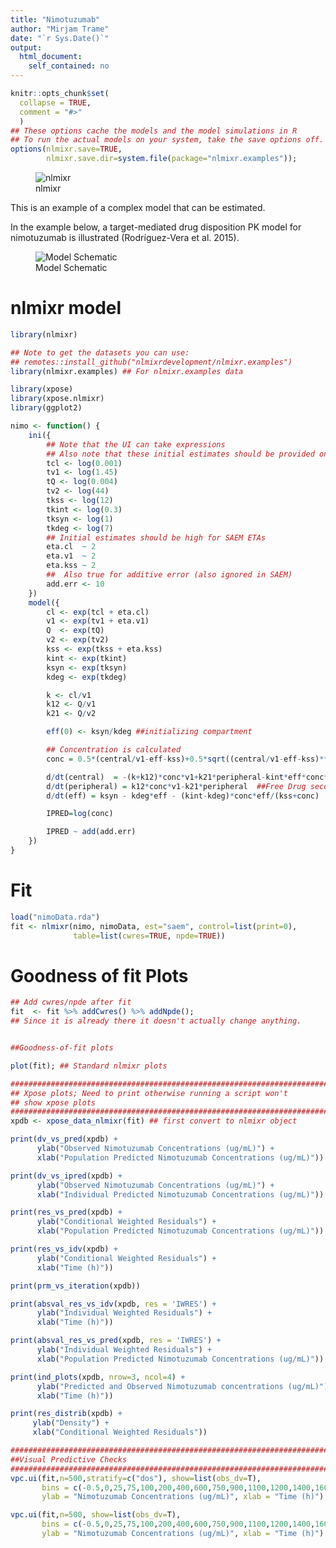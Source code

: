 ```yaml
---
title: "Nimotuzumab"
author: "Mirjam Trame" 
date: "`r Sys.Date()`"
output:
  html_document:
    self_contained: no
---
```


```r
knitr::opts_chunk$set(
  collapse = TRUE,
  comment = "#>"
  )
## These options cache the models and the model simulations in R
## To run the actual models on your system, take the save options off.
options(nlmixr.save=TRUE,
        nlmixr.save.dir=system.file(package="nlmixr.examples"));

```
![nlmixr](logo.png)

This is an example of a complex model that can be estimated. 

In the example below, a target-mediated drug disposition PK model for
nimotuzumab is illustrated (Rodríguez-Vera et al. 2015).

![Model Schematic](nimo_fig1.PNG)

# nlmixr model

```r
library(nlmixr)

## Note to get the datasets you can use:
## remotes::install_github("nlmixrdevelopment/nlmixr.examples")
library(nlmixr.examples) ## For nlmixr.examples data

library(xpose)
library(xpose.nlmixr)
library(ggplot2)

nimo <- function() {
    ini({
        ## Note that the UI can take expressions
        ## Also note that these initial estimates should be provided on the log-scale
        tcl <- log(0.001)
        tv1 <- log(1.45)
        tQ <- log(0.004)
        tv2 <- log(44)
        tkss <- log(12)
        tkint <- log(0.3)
        tksyn <- log(1)
        tkdeg <- log(7)
        ## Initial estimates should be high for SAEM ETAs
        eta.cl  ~ 2
        eta.v1  ~ 2
        eta.kss ~ 2
        ##  Also true for additive error (also ignored in SAEM)
        add.err <- 10
    })
    model({
        cl <- exp(tcl + eta.cl)
        v1 <- exp(tv1 + eta.v1)
        Q  <- exp(tQ)
        v2 <- exp(tv2)
        kss <- exp(tkss + eta.kss)
        kint <- exp(tkint)
        ksyn <- exp(tksyn)
        kdeg <- exp(tkdeg)

        k <- cl/v1
        k12 <- Q/v1
        k21 <- Q/v2

        eff(0) <- ksyn/kdeg ##initializing compartment

        ## Concentration is calculated
        conc = 0.5*(central/v1-eff-kss)+0.5*sqrt((central/v1-eff-kss)**2+4*kss*central/v1)

        d/dt(central)  = -(k+k12)*conc*v1+k21*peripheral-kint*eff*conc*v1/(kss+conc)
        d/dt(peripheral) = k12*conc*v1-k21*peripheral  ##Free Drug second compartment amount
        d/dt(eff) = ksyn - kdeg*eff - (kint-kdeg)*conc*eff/(kss+conc)

        IPRED=log(conc)

        IPRED ~ add(add.err)
    })
}
```

# Fit
```r
load("nimoData.rda")
fit <- nlmixr(nimo, nimoData, est="saem", control=list(print=0),
              table=list(cwres=TRUE, npde=TRUE))
```

#  Goodness of fit Plots

```r
## Add cwres/npde after fit
fit  <- fit %>% addCwres() %>% addNpde();
## Since it is already there it doesn't actually change anything.


##Goodness-of-fit plots

plot(fit); ## Standard nlmixr plots

################################################################################
## Xpose plots; Need to print otherwise running a script won't
## show xpose plots
################################################################################
xpdb <- xpose_data_nlmixr(fit) ## first convert to nlmixr object

print(dv_vs_pred(xpdb) +
      ylab("Observed Nimotuzumab Concentrations (ug/mL)") +
      xlab("Population Predicted Nimotuzumab Concentrations (ug/mL)"))

print(dv_vs_ipred(xpdb) +
      ylab("Observed Nimotuzumab Concentrations (ug/mL)") +
      xlab("Individual Predicted Nimotuzumab Concentrations (ug/mL)"))

print(res_vs_pred(xpdb) +
      ylab("Conditional Weighted Residuals") +
      xlab("Population Predicted Nimotuzumab Concentrations (ug/mL)"))

print(res_vs_idv(xpdb) +
      ylab("Conditional Weighted Residuals") +
      xlab("Time (h)"))

print(prm_vs_iteration(xpdb))

print(absval_res_vs_idv(xpdb, res = 'IWRES') +
      ylab("Individual Weighted Residuals") +
      xlab("Time (h)"))

print(absval_res_vs_pred(xpdb, res = 'IWRES') +
      ylab("Individual Weighted Residuals") +
      xlab("Population Predicted Nimotuzumab Concentrations (ug/mL)"))

print(ind_plots(xpdb, nrow=3, ncol=4) +
      ylab("Predicted and Observed Nimotuzumab concentrations (ug/mL)") +
      xlab("Time (h)"))

print(res_distrib(xpdb) +
     ylab("Density") +
     xlab("Conditional Weighted Residuals"))

################################################################################
##Visual Predictive Checks
################################################################################
vpc.ui(fit,n=500,stratify=c("dos"), show=list(obs_dv=T),
       bins = c(-0.5,0,25,75,100,200,400,600,750,900,1100,1200,1400,1600,1900,2150,2300),
       ylab = "Nimotuzumab Concentrations (ug/mL)", xlab = "Time (h)")

vpc.ui(fit,n=500, show=list(obs_dv=T),
       bins = c(-0.5,0,25,75,100,200,400,600,750,900,1100,1200,1400,1600,1900,2150,2300),
       ylab = "Nimotuzumab Concentrations (ug/mL)", xlab = "Time (h)")

```
